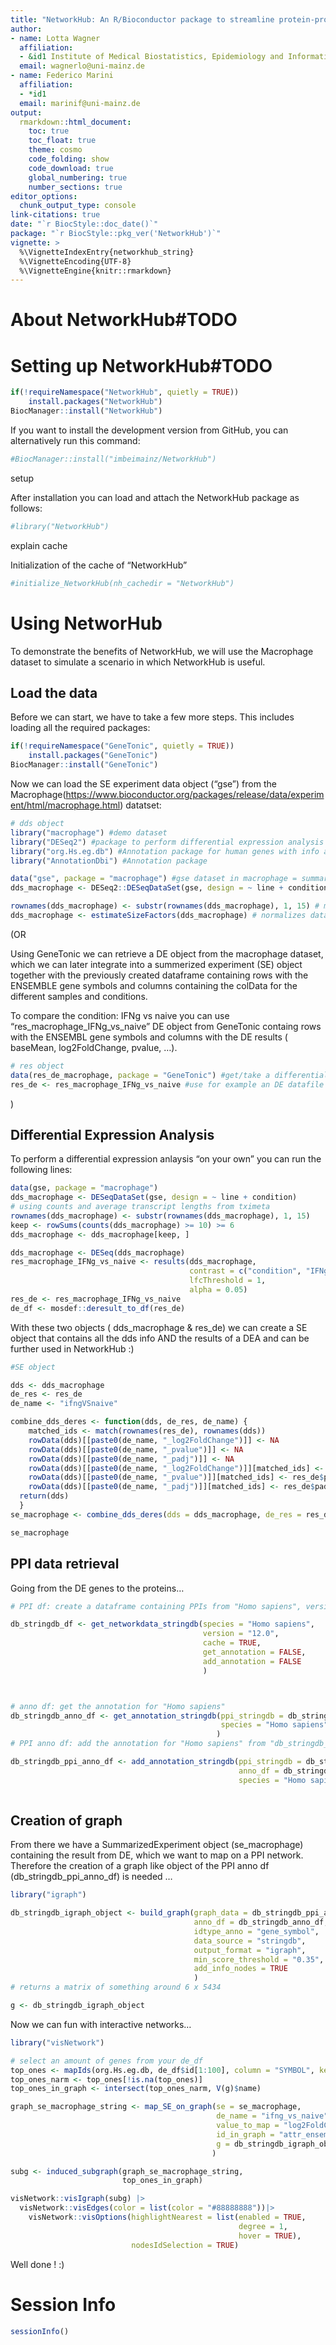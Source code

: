 ```yaml
---
title: "NetworkHub: An R/Bioconductor package to streamline protein-protein interaction network analysis"
author: 
- name: Lotta Wagner
  affiliation: 
  - &id1 Institute of Medical Biostatistics, Epidemiology and Informatics (IMBEI), Mainz
  email: wagnerlo@uni-mainz.de
- name: Federico Marini
  affiliation: 
  - *id1
  email: marinif@uni-mainz.de
output: 
  rmarkdown::html_document:
    toc: true
    toc_float: true
    theme: cosmo
    code_folding: show
    code_download: true
    global_numbering: true
    number_sections: true
editor_options: 
  chunk_output_type: console
link-citations: true
date: "`r BiocStyle::doc_date()`"
package: "`r BiocStyle::pkg_ver('NetworkHub')`"
vignette: >
  %\VignetteIndexEntry{networkhub_string}
  %\VignetteEncoding{UTF-8}  
  %\VignetteEngine{knitr::rmarkdown}
---
```


# About NetworkHub#TODO






# Setting up NetworkHub#TODO

```r
if(!requireNamespace("NetworkHub", quietly = TRUE))
    install.packages("NetworkHub")
BiocManager::install("NetworkHub")
``` 

If you want to install the development version from GitHub, you can alternatively run this command:

```r
#BiocManager::install("imbeimainz/NetworkHub")
```


setup

After installation you can load and attach the NetworkHub package as follows:

```r
#library("NetworkHub")
```


explain cache


Initialization of the cache of "NetworkHub"

```r
#initialize_NetworkHub(nh_cachedir = "NetworkHub")
```

# Using NetworHub

To demonstrate the benefits of NetworkHub, we will use the Macrophage dataset to simulate a scenario in which NetworkHub is useful. 


## Load the data

Before we can start, we have to take a few more steps. This includes loading all the required packages:

```r

if(!requireNamespace("GeneTonic", quietly = TRUE))
    install.packages("GeneTonic")
BiocManager::install("GeneTonic")
```

Now we can load the SE experiment data object ("gse") from the Macrophage(<https://www.bioconductor.org/packages/release/data/experiment/html/macrophage.html>) datatset: 

```r

# dds object
library("macrophage") #demo dataset
library("DESeq2") #package to perform differential expression analysis
library("org.Hs.eg.db") #Annotation package for human genes with info about gene identifier, chromosome location, Entrez-Gene, GO-terms, ...  
library("AnnotationDbi") #Annotation package 

data("gse", package = "macrophage") #gse dataset in macrophage = summarized experiment object 
dds_macrophage <- DESeq2::DESeqDataSet(gse, design = ~ line + condition) #creation of the DESeq data object out of gse by taking corresponding design into account ( effect in condition by looking at one cell line)

rownames(dds_macrophage) <- substr(rownames(dds_macrophage), 1, 15) # make sure to only take the first 15 digits of the identifier (e.g "ENSG00000066322" and not "ENSG00000066322.14")
dds_macrophage <- estimateSizeFactors(dds_macrophage) # normalizes data
```

(OR 

Using GeneTonic we can retrieve a DE object from the macrophage dataset, which we can later integrate into a summerized experiment (SE) object together with the previously created dataframe <dds_macrophage> containing rows with the ENSEMBLE gene symbols and columns containing the colData for the different samples and conditions. 

To compare the condition: IFNg vs naive you can use "res_macrophage_IFNg_vs_naive" DE object from GeneTonic containg rows with the ENSEMBL gene symbols and columns with the DE results ( baseMean, log2FoldChange, pvalue, ...).

```r

# res object
data(res_de_macrophage, package = "GeneTonic") #get/take a differential expressed datafile
res_de <- res_macrophage_IFNg_vs_naive #use for example an DE datafile to look into the differential expressed genes in IFNg exposed vs naive macrophages
```
)

## Differential Expression Analysis

To perform a differential expression anlaysis "on your own" you can run the following lines: 
```r
data(gse, package = "macrophage")
dds_macrophage <- DESeqDataSet(gse, design = ~ line + condition)
# using counts and average transcript lengths from tximeta
rownames(dds_macrophage) <- substr(rownames(dds_macrophage), 1, 15)
keep <- rowSums(counts(dds_macrophage) >= 10) >= 6
dds_macrophage <- dds_macrophage[keep, ]

dds_macrophage <- DESeq(dds_macrophage)
res_macrophage_IFNg_vs_naive <- results(dds_macrophage,
                                        contrast = c("condition", "IFNg", "naive"),
                                        lfcThreshold = 1, 
                                        alpha = 0.05)
res_de <- res_macrophage_IFNg_vs_naive
de_df <- mosdef::deresult_to_df(res_de)
```

With these two objects ( dds_macrophage & res_de) we can create a SE object that contains all the dds info AND the results of a DEA and can be further used in NetworkHub :) 

```r
#SE object

dds <- dds_macrophage
de_res <- res_de
de_name <- "ifngVSnaive"

combine_dds_deres <- function(dds, de_res, de_name) {
    matched_ids <- match(rownames(res_de), rownames(dds))
    rowData(dds)[[paste0(de_name, "_log2FoldChange")]] <- NA
    rowData(dds)[[paste0(de_name, "_pvalue")]] <- NA
    rowData(dds)[[paste0(de_name, "_padj")]] <- NA
    rowData(dds)[[paste0(de_name, "_log2FoldChange")]][matched_ids] <- res_de$log2FoldChange
    rowData(dds)[[paste0(de_name, "_pvalue")]][matched_ids] <- res_de$pvalue
    rowData(dds)[[paste0(de_name, "_padj")]][matched_ids] <- res_de$padj
  return(dds)
  }
se_macrophage <- combine_dds_deres(dds = dds_macrophage, de_res = res_de, de_name = "ifng_vs_naive")

se_macrophage

```


## PPI data retrieval 

Going from the DE genes to the proteins...

```r

# PPI df: create a dataframe containing PPIs from "Homo sapiens", version = "12.0" without annotation of the identifiers

db_stringdb_df <- get_networkdata_stringdb(species = "Homo sapiens",
                                           version = "12.0",
                                           cache = TRUE,
                                           get_annotation = FALSE,
                                           add_annotation = FALSE
                                           )



# anno df: get the annotation for "Homo sapiens"
db_stringdb_anno_df <- get_annotation_stringdb(ppi_stringdb = db_stringdb_df,
                                               species = "Homo sapiens"
                                              )
# PPI anno df: add the annotation for "Homo sapiens" from "db_stringdb_anno_df" to "db_stringdb_df" to get "db_stringdb_ppi_anno_df"

db_stringdb_ppi_anno_df <- add_annotation_stringdb(ppi_stringdb = db_stringdb_df,
                                                   anno_df = db_stringdb_anno_df,
                                                   species = "Homo sapiens")
 
```

## Creation of graph 

From there we have a SummarizedExperiment object (se_macrophage) containing the result from DE, which we want to map on a PPI network. 
Therefore the creation of a graph like object of the PPI anno df (db_stringdb_ppi_anno_df) is needed ...


```r

library("igraph")

db_stringdb_igraph_object <- build_graph(graph_data = db_stringdb_ppi_anno_df,
                                         anno_df = db_stringdb_anno_df,
                                         idtype_anno = "gene_symbol",
                                         data_source = "stringdb",
                                         output_format = "igraph",
                                         min_score_threshold = "0.35",
                                         add_info_nodes = TRUE
                                         )
# returns a matrix of something around 6 x 5434 

g <- db_stringdb_igraph_object
```

Now we can fun with interactive networks...  

```r

library("visNetwork")

# select an amount of genes from your de_df 
top_ones <- mapIds(org.Hs.eg.db, de_df$id[1:100], column = "SYMBOL", keytype = "ENSEMBL")
top_ones_narm <- top_ones[!is.na(top_ones)]
top_ones_in_graph <- intersect(top_ones_narm, V(g)$name)

graph_se_macrophage_string <- map_SE_on_graph(se = se_macrophage,
                                              de_name = "ifng_vs_naive",
                                              value_to_map = "log2FoldChange",
                                              id_in_graph = "attr_ensembl_id",
                                              g = db_stringdb_igraph_object
                                             )

subg <- induced_subgraph(graph_se_macrophage_string,
                         top_ones_in_graph)

visNetwork::visIgraph(subg) |>
  visNetwork::visEdges(color = list(color = "#88888888"))|>
    visNetwork::visOptions(highlightNearest = list(enabled = TRUE,
                                                   degree = 1,
                                                   hover = TRUE),
                           nodesIdSelection = TRUE)

```

Well done ! :) 

# Session Info {-}

```r
sessionInfo()
```

